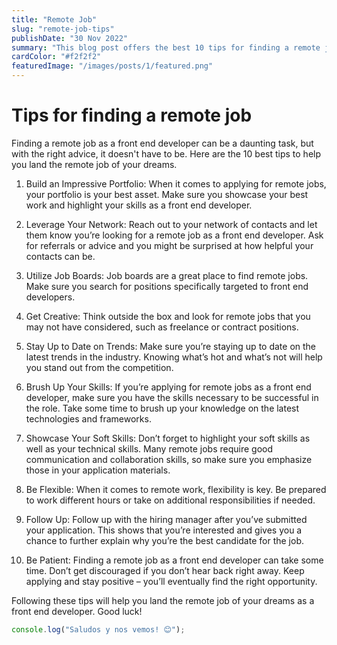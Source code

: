 ```yaml
---
title: "Remote Job"
slug: "remote-job-tips"
publishDate: "30 Nov 2022"
summary: "This blog post offers the best 10 tips for finding a remote job as a front end developer. Suggestions include building an impressive portfolio, leveraging your network, utilizing job boards, getting creative, staying up to date on trends, brushing up your skills, showcasing your soft skills, being flexible, following up with the hiring manager, and being patient. Following these tips will help you find the remote job of your dreams"
cardColor: "#f2f2f2"
featuredImage: "/images/posts/1/featured.png"
---
```


# Tips for finding a remote job

Finding a remote job as a front end developer can be a daunting task, but with the right advice, it doesn't have to be. Here are the 10 best tips to help you land the remote job of your dreams.

1. Build an Impressive Portfolio: When it comes to applying for remote jobs, your portfolio is your best asset. Make sure you showcase your best work and highlight your skills as a front end developer.

2. Leverage Your Network: Reach out to your network of contacts and let them know you’re looking for a remote job as a front end developer. Ask for referrals or advice and you might be surprised at how helpful your contacts can be.

3. Utilize Job Boards: Job boards are a great place to find remote jobs. Make sure you search for positions specifically targeted to front end developers.

4. Get Creative: Think outside the box and look for remote jobs that you may not have considered, such as freelance or contract positions.

5. Stay Up to Date on Trends: Make sure you’re staying up to date on the latest trends in the industry. Knowing what’s hot and what’s not will help you stand out from the competition.

6. Brush Up Your Skills: If you’re applying for remote jobs as a front end developer, make sure you have the skills necessary to be successful in the role. Take some time to brush up your knowledge on the latest technologies and frameworks.

7. Showcase Your Soft Skills: Don’t forget to highlight your soft skills as well as your technical skills. Many remote jobs require good communication and collaboration skills, so make sure you emphasize those in your application materials.

8. Be Flexible: When it comes to remote work, flexibility is key. Be prepared to work different hours or take on additional responsibilities if needed.

9. Follow Up: Follow up with the hiring manager after you’ve submitted your application. This shows that you’re interested and gives you a chance to further explain why you’re the best candidate for the job.

10. Be Patient: Finding a remote job as a front end developer can take some time. Don’t get discouraged if you don’t hear back right away. Keep applying and stay positive – you’ll eventually find the right opportunity.

Following these tips will help you land the remote job of your dreams as a front end developer. Good luck!

```js
console.log("Saludos y nos vemos! 😊");
```
